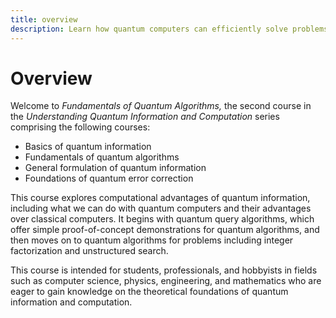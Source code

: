 ```yaml
---
title: overview
description: Learn how quantum computers can efficiently solve problems, including searching and factoring, faster than classical computers.
---
```


# Overview

Welcome to *Fundamentals of Quantum Algorithms,* the second course in the *Understanding Quantum Information and Computation* series comprising the following courses:

- Basics of quantum information
- Fundamentals of quantum algorithms
- General formulation of quantum information
- Foundations of quantum error correction

This course explores computational advantages of quantum information, including what we can do with quantum computers and their advantages over classical computers. 
It begins with quantum query algorithms, which offer simple proof-of-concept demonstrations for quantum algorithms, and then moves on to quantum algorithms for problems 
including integer factorization and unstructured search.

This course is intended for students, professionals, and hobbyists in fields such as computer science, physics, engineering, and mathematics who are eager to gain knowledge on the theoretical foundations of quantum information and computation.
